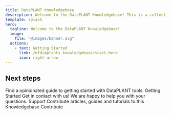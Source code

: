 ```yaml
---
title: DataPLANT Knowledgebase
description: Welcome to the DataPLANT Knowledgebase! This is a collection of resources to help you get started with the DataPLANT project.
template: splash
hero:
  tagline: Welcome to the DataPLANT Knowledgebase!
  image:
    file: "@images/banner.svg"
  actions:
    - text: Getting Started
      link: /nfdi4plants.knowledgebase/start-here
      icon: right-arrow
---
```



## Next steps

<CardGrid stagger>
	<Card title="Getting Started" icon="open-book">
		Find a opinionated guide to getting started with DataPLANT tools.
    <LinkButton
      href="/nfdi4plants.knowledgebase/start-here"
      variant="minimal"
      icon="right-caret"
      iconPlacement="start" 
    >
      Getting Started
    </LinkButton>
	</Card>
	<Card title="Ask for help" icon="comment-alt">
		Get in contact with us! We are happy to help you with your questions.
    <LinkButton
      href="https://nfdi4plants.github.io/support/"
      variant="minimal"
      icon="external"
      iconPlacement="start" 
    >
      Support
    </LinkButton>
	</Card>
  <Card title="Contribute" icon="setting">
		Contribute articles, guides and tutorials to this Knowledgebase
    <LinkButton
      href="https://github.com/nfdi4plants/nfdi4plants.knowledgebase/blob/main/CONTRIBUTING.md"
      variant="minimal"
      icon="external"
      iconPlacement="start" 
    >
      Contribute
    </LinkButton>
	</Card>
</CardGrid>
